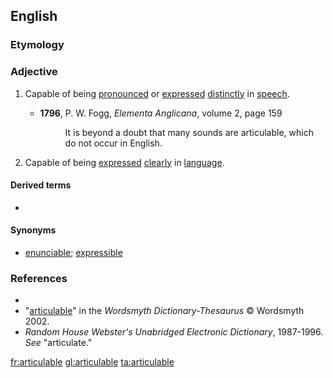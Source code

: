 ==English==

===Etymology===
{{suffix|articulate|alt1=articul(ate)|able}}

===Adjective===
{{en-adj}}

# {{context|of words, linguistic expressions, etc.|lang=en}} Capable of being [[pronounce]]d or [[express]]ed [[distinctly]] in [[speech]].
#* '''1796''', P. W. Fogg, ''Elementa Anglicana'', volume 2, page 159
#*: It is beyond a doubt that many sounds are articulable, which do not occur in English.
# {{context|of ideas, thoughts, etc.|lang=en}} Capable of being [[express]]ed [[clearly]] in [[language]].

====Derived terms====
* {{l/en|inarticulable}}

====Synonyms====
* [[enunciable]]; [[expressible]]

===References===
* {{R:Dictionary.com}}
*"[http://www.wordsmyth.net/live/home.php?script=search&matchent=articulable&matchtype=exact articulable]" in the ''Wordsmyth Dictionary-Thesaurus'' © Wordsmyth 2002.
* ''Random House Webster's Unabridged Electronic Dictionary'', 1987-1996. ''See'' "articulate."

[[fr:articulable]]
[[gl:articulable]]
[[ta:articulable]]